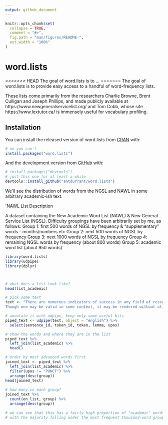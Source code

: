 ```yaml
---
output: github_document
---
```


<!-- README.md is generated from README.Rmd. Please edit that file -->

```r
knitr::opts_chunk$set(
  collapse = TRUE,
  comment = "#>",
  fig.path = "man/figures/README-",
  out.width = "100%"
)
```

# word.lists

<!-- badges: start -->
<!-- badges: end -->

<<<<<<< HEAD
The goal of word.lists is to ...
=======
The goal of word.lists is to provide easy access to a handful of word-frequency lists.

These lists come primarily from the researchers Charlie Browne, Brent Culligan and Joseph Phillips, and made publicly available at https://www.newgeneralservicelist.org/ and Tom Cobb, whose site https://www.lextutor.ca/ is immensely useful for vocabulary profiling.

## Installation

You can install the released version of word.lists from [CRAN](https://CRAN.R-project.org) with:

``` r
# no you can't
install.packages("word.lists")
```

And the development version from [GitHub](https://github.com/) with:

``` r
# install.packages("devtools")
# just this one for at least a while
devtools::install_github("antdurrant/word.lists")
```
We'll see the distribution of words from the NGSL and NAWL in some arbitrary academic-ish text.


`NAWL List Description

A dataset containing the New Academic Word List (NAWL) & New General Service List (NGSL). Difficulty groupings have been arbitrarily set by me, as follows: Group 1: first 500 words of NGSL by frequency & "supplementary" words - months/numbers etc Group 2: next 500 words of NGSL by frequency Group 3: next 1000 words of NGSL by frequency Group 4: remaining NGSL words by frequency (about 800 words) Group 5: academic word list (about 950 words)`


```r
library(word.lists)
library(udpipe)
library(dplyr)



# what does a list look like?
head(list_academic)

# pick some text
text <- "There are numerous indicators of success in any field of research. 
Though one may be valid in some context, it may be rendered without utility in another."

# annotate it with udpipe, keep only some useful bits
piped_text <- udpipe(text, object = "english") %>% 
  select(sentence_id, token_id, token, lemma, upos)

# show the words and where they are in the list
piped_text %>%
  left_join(list_academic) %>%
  head()

# order by most advanced words first
joined_text <- piped_text %>%
  left_join(list_academic) %>%
  filter(upos != "PUNCT") %>%
  arrange(desc(group)) 
head(joined_text)
  
# how many in each group?
joined_text %>%
  count(on_list, group) %>%
  arrange(desc(group))

# we can see that this has a fairly high proportion of "academic" words
# with the majority falling under the most frequent thousand-word grouping (this is totally normal)
```


